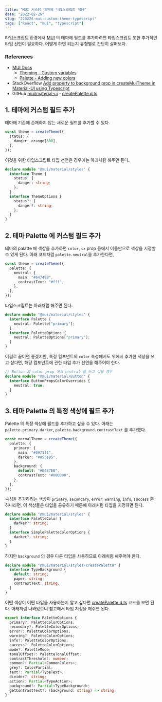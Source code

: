 ```yaml
---
title: "MUI 커스텀 테마에 타입스크립트 적용"
date: "2022-02-26"
slug: "220226-mui-custom-theme-typescript"
tags: ["React", "mui", "typescript"]
---
```


타입스크립트 환경에서 [MUI](https://mui.com/) 의 테마에 필드를 추가하려면 타입스크립트 또한 추가적인 타입 선언이 필요하다. 어떻게 하면 되는지 유형별로 간단히 살펴보자.

### References

- [MUI Docs](https://mui.com/getting-started/installation/)
  - [Theming - Custom variables](https://mui.com/customization/theming/#custom-variables)
  - [Palette - Adding new colors](https://mui.com/customization/palette/#adding-new-colors)
- StackOverflow [Add property to background prop in createMuiTheme in Material-UI using Typescript](https://stackoverflow.com/questions/66080451/add-property-to-background-prop-in-createmuitheme-in-material-ui-using-typescrip)
- GitHub [mui/material-ui](https://github.com/mui/material-ui) - [createPalette.d.ts](https://github.com/mui/material-ui/blob/master/packages/mui-material/src/styles/createPalette.d.ts)

## 1. 테마에 커스텀 필드 추가

테마에 기존에 존재하지 않는 새로운 필드를 추가할 수 있다.

```ts
const theme = createTheme({
  status: {
    danger: orange[500],
  },
});
```

이것을 위한 타입스크립트 타입 선언은 경우에는 아래처럼 해주면 된다.

```ts
declare module "@mui/material/styles" {
  interface Theme {
    status: {
      danger: string;
    };
  }
  interface ThemeOptions {
    status?: {
      danger?: string;
    };
  }
}
```

## 2. 테마 Palette 에 커스텀 필드 추가

테마의 palatte 에 색상을 추가하면 `color`, `sx` prop 등에서 이름만으로 색상을 지정할 수 있게 된다. 아래 코드처럼 `palette.neutral`을 추가한다면,

```ts
const theme = createTheme({
  palette: {
    neutral: {
      main: "#64748B",
      contrastText: "#fff",
    },
  },
});
```

타입스크립트는 아래처럼 해주면 된다.

```ts
declare module "@mui/material/styles" {
  interface Palette {
    neutral: Palette["primary"];
  }
  interface PaletteOptions {
    neutral: PaletteOptions["primary"];
  }
}
```

이걸로 끝이면 좋겠지만, 특정 컴포넌트의 `color` 속성에서도 위에서 추가한 색상을 쓰고 싶다면, 해당 컴포넌트에 관한 타입 추가 선언을 해주어야 한다.

```ts
// Button 의 color prop 에서 neutral 을 쓰고 싶을 경우
declare module "@mui/material/Button" {
  interface ButtonPropsColorOverrides {
    neutral: true;
  }
}
```

## 3. 테마 Palette 의 특정 색상에 필드 추가

Palette 의 특정 색상에 필드를 추가하고 싶을 수 있다. 아래는 `palette.primary.darker`, `palette.background.contrastText` 를 추가했다.

```ts
const normalTheme = createTheme({
  palette: {
    primary: {
      main: "#0971f1",
      darker: "#053e85",
    },
    background: {
      default: "#E4E7EB",
      contrastText: "#000000",
    },
  },
});
```

속성을 추가하려는 색상이 `primary`, `secondary`, `error`, `warning`, `info`, `success` 중 하나라면, 이 색상들은 타입을 공유하기 때문에 아래처럼 타입을 지정하면 된다.

```ts
declare module "@mui/material/styles" {
  interface PaletteColor {
    darker?: string;
  }
  interface SimplePaletteColorOptions {
    darker?: string;
  }
}
```

하지만 `background` 의 경우 다른 타입을 사용하므로 아래처럼 해주어야 한다.

```ts
declare module "@mui/material/styles/createPalette" {
  interface TypeBackground {
    default: string;
    paper: string;
    contrastText: string;
  }
}
```

어떤 색상이 어떤 타입을 사용하는지 알고 싶다면 [createPalette.d.ts](https://github.com/mui/material-ui/blob/master/packages/mui-material/src/styles/createPalette.d.ts) 코드를 보면 된다. 아래처럼 나와있으니 참고해서 타입 지정을 해주면 된다.

```ts
export interface PaletteOptions {
  primary?: PaletteColorOptions;
  secondary?: PaletteColorOptions;
  error?: PaletteColorOptions;
  warning?: PaletteColorOptions;
  info?: PaletteColorOptions;
  success?: PaletteColorOptions;
  mode?: PaletteMode;
  tonalOffset?: PaletteTonalOffset;
  contrastThreshold?: number;
  common?: Partial<CommonColors>;
  grey?: ColorPartial;
  text?: Partial<TypeText>;
  divider?: string;
  action?: Partial<TypeAction>;
  background?: Partial<TypeBackground>;
  getContrastText?: (background: string) => string;
}
```
